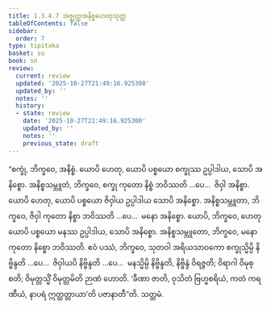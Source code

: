 ```yaml
---
title: 1.3.4.7 အဇ္ဈတ္တအနိစ္စဟေတုသုတ္တ
tableOfContents: false
sidebar:
  order: 7
type: tipitaka
basket: su
book: sn
review:
  current: review
  updated: '2025-10-27T21:49:16.925300'
  updated_by: ''
  notes: ''
  history:
  - state: review
    date: '2025-10-27T21:49:16.925300'
    updated_by: ''
    notes: ''
    previous_state: draft
---
```



<ReviewStatus review={frontmatter.review} showDetails={true} />

<HypothesisAnnotation frontmatter={frontmatter} />

<DynamicBreadcrumb />

<Division number="140" book="sn" e="ch" v="18" p="300">

<Paragraph number="795" book="sn">
“စက္ခုံ, ဘိက္ခဝေ, အနိစ္စံ. ယောပိ ဟေတု, ယောပိ ပစ္စယော စက္ခုဿ ဥပ္ပါဒါယ, သောပိ အနိစ္စော. အနိစ္စသမ္ဘူတံ, ဘိက္ခဝေ, စက္ခု ကုတော နိစ္စံ ဘဝိဿတိ …ပေ…  ဇိဝှါ အနိစ္စာ. ယောပိ ဟေတု, ယောပိ ပစ္စယော ဇိဝှါယ ဥပ္ပါဒါယ သောပိ အနိစ္စော. အနိစ္စသမ္ဘူတာ, ဘိက္ခဝေ, ဇိဝှါ ကုတော နိစ္စာ ဘဝိဿတိ …ပေ…  မနော အနိစ္စော. ယောပိ, ဘိက္ခဝေ, ဟေတု ယောပိ ပစ္စယော မနဿ ဥပ္ပါဒါယ, သောပိ အနိစ္စော. အနိစ္စသမ္ဘူတော, ဘိက္ခဝေ, မနော ကုတော နိစ္စော ဘဝိဿတိ. ဧဝံ ပဿံ, ဘိက္ခဝေ, သုတဝါ အရိယသာဝကော စက္ခုသ္မိမ္ပိ နိဗ္ဗိန္ဒတိ …ပေ…  ဇိဝှါယပိ နိဗ္ဗိန္ဒတိ …ပေ…  မနသ္မိမ္ပိ နိဗ္ဗိန္ဒတိ, နိဗ္ဗိန္ဒံ ဝိရဇ္ဇတိ; ဝိရာဂါ ဝိမုစ္စတိ; ဝိမုတ္တသ္မိံ ဝိမုတ္တမိတိ ဉာဏံ ဟောတိ. ‘ခီဏာ ဇာတိ, ဝုသိတံ ဗြဟ္မစရိယံ, ကတံ ကရဏီယံ, နာပရံ ဣတ္ထတ္တာယာ’တိ ပဇာနာတီ”တိ.

</Paragraph>
</Division>

<Paragraph number="796" type="center" book="sn">
သတ္တမံ.
</Paragraph>